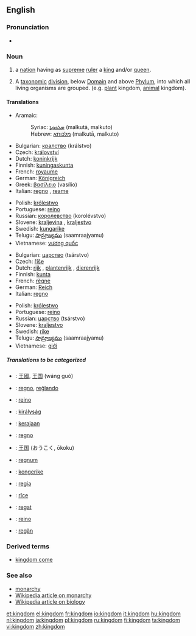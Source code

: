==English==

===Pronunciation===
*{{audio|en-us-kingdom.ogg|Audio (US)}}

===Noun===
{{en-noun}}

#a [[nation]] having as [[supreme]] [[ruler]] a [[king]] and/or [[queen]].
#{{taxonomy}}  A [[taxonomic]] [[division]], below [[Domain]] and above [[Phylum]], into which all living organisms are grouped. (e.g. [[plant]] kingdom, [[animal]] kingdom).

====Translations====
{{trans-top|nation having as supreme ruler a king and/or queen}}
*Aramaic:
*:Syriac: [[ܡܠܟܘܬܐ]] (malkutā, malkuto) {{f}}
*:Hebrew: [[מלכותא]] (malkutā, malkuto) {{f}}
*Bulgarian: [[кралство]] (králstvo) {{n}}
*Czech: [[království]] {{n}}
*Dutch: [[koninkrijk]] {{n}}
*Finnish: [[kuningaskunta]]
*French: [[royaume]] {{m}}
*German: [[Königreich]] {{n}}
*Greek: [[βασίλειο]] (vasílio) {{n}}
*Italian: [[regno]] {{m}}, [[reame]] {{m}}
{{trans-mid}}
*Polish: [[królestwo]] {{n}}
*Portuguese: [[reino]] {{m}}
*Russian: [[королевство]] (korolévstvo) {{n}}
*Slovene: [[kraljevina]] {{f}}, [[kraljestvo]] {{n}}
*Swedish: [[kungarike]] {{n}}
*Telugu: [[సామ్రాజ్యము]] (saamraajyamu)
*Vietnamese: [[vương quốc]]
{{trans-bottom}}

{{trans-top|taxonomic division, below Domain and above Phylum}}
*Bulgarian: [[царство]] (tsárstvo) {{n}}
*Czech: [[říše]] {{f}}
*Dutch: [[rijk]] {{n}}, [[plantenrijk]] {{n}}, {{n}} [[dierenrijk]]
*Finnish: [[kunta]]
*French: [[règne]] {{m}}
*German: [[Reich]] {{n}}
*Italian: [[regno]] {{m}}
{{trans-mid}}
*Polish: [[królestwo]] {{n}}
*Portuguese: [[reino]] {{m}}
*Russian: [[царство]] (tsárstvo) {{n}}
*Slovene: [[kraljestvo]] {{n}}
*Swedish: [[rike]] {{n}}
*Telugu: [[సామ్రాజ్యము]] (saamraajyamu)
*Vietnamese: [[giới]]
{{trans-bottom}}

=====Translations to be categorized=====
{{checktrans}}
{{top}}
*{{ttbc|Chinese}}: [[王國]], [[王国]] (wáng guó)
*{{ttbc|Esperanto}}: [[regno]], [[reĝlando]]
*{{ttbc|Galician}}: [[reino]] {{m}}
*{{ttbc|Hungarian}}: [[királyság]]
*{{ttbc|Indonesian}}: [[raja|kerajaan]]
*{{ttbc|Interlingua}}: [[regno]]
*{{ttbc|Japanese}}: [[王国]] (おうこく, ōkoku)
*{{ttbc|Latin}}: [[regnum]] {{n}}
{{mid}}
*{{ttbc|Norwegian}}: [[kongerike]] {{n}}
*{{ttbc|Novial}}: [[regia]]
*{{ttbc|Old English}}: [[rice|rīce]] {{n}}
*{{ttbc|Romanian}}: [[regat]] {{n}}
*{{ttbc|Spanish}}: [[reino]] {{m}}
*{{ttbc|Volapük}}: [[regän]]
{{bottom}}

===Derived terms===
* [[kingdom come]]

===See also===
*[[monarchy]]
*[[w:monarchy|Wikipedia article on monarchy]]
*[[w:kingdom (biology)|Wikipedia article on biology]]

[[et:kingdom]]
[[el:kingdom]]
[[fr:kingdom]]
[[io:kingdom]]
[[it:kingdom]]
[[hu:kingdom]]
[[nl:kingdom]]
[[ja:kingdom]]
[[pl:kingdom]]
[[ru:kingdom]]
[[fi:kingdom]]
[[ta:kingdom]]
[[vi:kingdom]]
[[zh:kingdom]]